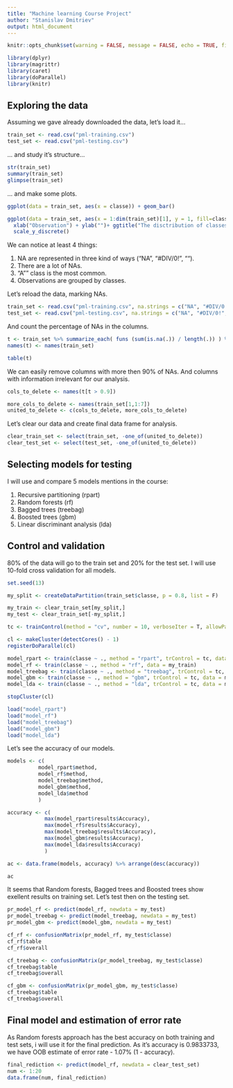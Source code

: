 ```yaml
---
title: "Machine learning Course Project"
author: "Stanislav Dmitriev"
output: html_document
---
```



```r
knitr::opts_chunk$set(warning = FALSE, message = FALSE, echo = TRUE, fig.path='figure/')
```
```r
library(dplyr)
library(magrittr)
library(caret)
library(doParallel)
library(knitr)

```

## Exploring the data
Assuming we gave already downloaded the data, let's load it...

```r
train_set <- read.csv("pml-training.csv")
test_set <- read.csv("pml-testing.csv")
```

... and study it's structure...
```r
str(train_set)
summary(train_set)
glimpse(train_set)
```

... and make some plots.

```r
ggplot(data = train_set, aes(x = classe)) + geom_bar()

ggplot(data = train_set, aes(x = 1:dim(train_set)[1], y = 1, fill=classe)) + geom_bar(stat="identity") +
  xlab("Observation") + ylab("")+ ggtitle("The disctribution of classes in the data") +
  scale_y_discrete()
```

We can notice at least 4 things:

1. NA are represented in three kind of ways ("NA", "#DIV/0!", "").
2. There are a lot of NAs.
3. "A"" class is the most common.
4. Observations are grouped by classes.

Let's reload the data, marking NAs.

```r
train_set <- read.csv("pml-training.csv", na.strings = c("NA", "#DIV/0!", ""))
test_set <- read.csv("pml-testing.csv", na.strings = c("NA", "#DIV/0!", ""))
```

And count the percentage of NAs in the columns.
```r
t <- train_set %>% summarize_each( funs (sum(is.na(.)) / length(.)) ) %>% extract(1,) %>% as.numeric() %>% round(2)
names(t) <- names(train_set)

table(t)
```

We can easily remove columns with more then 90% of NAs.
And columns with information irrelevant for our analysis.

```r
cols_to_delete <- names(t[t > 0.9])

more_cols_to_delete <- names(train_set[1,1:7])
united_to_delete <- c(cols_to_delete, more_cols_to_delete)
```

Let's clear our data and create final data frame for analysis.
```r
clear_train_set <- select(train_set, -one_of(united_to_delete))
clear_test_set <- select(test_set, -one_of(united_to_delete))
```


## Selecting models for testing
I will use and compare 5 models mentions in the course:

1. Recursive partitioning (rpart)
2. Random forests (rf)
3. Bagged trees (treebag)
4. Boosted trees (gbm)
5. Linear discriminant analysis (lda)

## Control and validation
80% of the data will go to the train set and 20% for the test set.
I will use 10-fold cross validation for all models.

```r
set.seed(13)

my_split <- createDataPartition(train_set$classe, p = 0.8, list = F)

my_train <- clear_train_set[my_split,]
my_test <- clear_train_set[-my_split,]

tc <- trainControl(method = "cv", number = 10, verboseIter = T, allowParallel = T)
```

```r
cl <- makeCluster(detectCores() - 1)
registerDoParallel(cl)

model_rpart <- train(classe ~ ., method = "rpart", trControl = tc, data = my_train) # +
model_rf <- train(classe ~ ., method = "rf", data = my_train)
model_treebag <- train(classe ~ ., method = "treebag", trControl = tc, data = my_train) # +
model_gbm <- train(classe ~ ., method = "gbm", trControl = tc, data = my_train) # +
model_lda <- train(classe ~ ., method = "lda", trControl = tc, data = my_train) # +

stopCluster(cl)
```

```r
load("model_rpart")
load("model_rf")
load("model_treebag")
load("model_gbm")
load("model_lda")

```

Let's see the accuracy of our models.
```r
models <- c(
          model_rpart$method,
          model_rf$method,
          model_treebag$method,
          model_gbm$method,
          model_lda$method
          )

accuracy <- c(
            max(model_rpart$results$Accuracy),
            max(model_rf$results$Accuracy),
            max(model_treebag$results$Accuracy),
            max(model_gbm$results$Accuracy),
            max(model_lda$results$Accuracy)
            )

ac <- data.frame(models, accuracy) %>% arrange(desc(accuracy))

ac
```

It seems that Random forests, Bagged trees and Boosted trees show exellent results on training set.
Let's test then on the testing set.

```r
pr_model_rf <- predict(model_rf, newdata = my_test)
pr_model_treebag <- predict(model_treebag, newdata = my_test)
pr_model_gbm <- predict(model_gbm, newdata = my_test)

cf_rf <- confusionMatrix(pr_model_rf, my_test$classe)
cf_rf$table
cf_rf$overall

cf_treebag <- confusionMatrix(pr_model_treebag, my_test$classe)
cf_treebag$table
cf_treebag$overall

cf_gbm <- confusionMatrix(pr_model_gbm, my_test$classe)
cf_treebag$table
cf_treebag$overall

```

## Final model and estimation of error rate

As Random forests approach has the best accuracy on both training and test sets, i will use it for the final prediction.
As it's accuracy is 0.9833733, we have OOB estimate of  error rate - 1.07% (1 - accuracy).


```r
final_rediction <- predict(model_rf, newdata = clear_test_set)
num <- 1:20
data.frame(num, final_rediction)
```